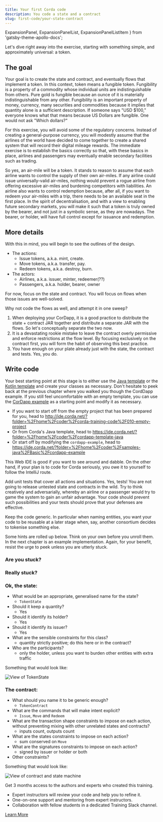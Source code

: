 ```yaml
---
title: Your first Corda code
description: You code a state and a contract
slug: first-code/your-state-contract
---
```


  ExpansionPanel,
  ExpansionPanelList,
  ExpansionPanelListItem
} from 'gatsby-theme-apollo-docs';

Let's dive right away into the exercise, starting with something simple, and approximately universal: a token.

## The goal

Your goal is to create the state and contract, and eventually flows that implement a token. In this context, token means a fungible token. Fungibility is a property of a commodity whose individual units are indistinguishable from others. Pure gold is fungible because an ounce of it is materially indistinguishable from any other. Fungibility is an important property of money, currency, many securities and commodities because it implies that quantity alone is a sufficient description. If someone says "USD $100," everyone knows what that means because US Dollars are fungible. One would not ask "Which dollars?"

For this exercise, you will avoid some of the regulatory concerns. Instead of creating a general-purpose currency, you will modestly assume that the airlines of the world have decided to come together to create a shared system that will record their digital mileage rewards. The immediate exercise is to establish the basics correctly so that, with these basics in place, airlines and passengers may eventually enable secondary facilities such as trading.

So yes, an air-mile will be a token. It stands to reason to assume that each airline wants to control the supply of their own air-miles. If any airline could issue universally-valid air-miles, nothing would prevent a rogue airline from offering excessive air-miles and burdening competitors with liabilities. An airline also wants to control redemption because, after all, if you want to redeem your air-miles with a trip, there needs to be an available seat in the first place. In the spirit of decentralisation, and with a view to enabling future secondary markets, you will make it such that a token is truly owned by the bearer, and not just in a symbolic sense, as they are nowadays. The bearer, or holder, will have full control except for issuance and redemption.

## More details

With this in mind, you will begin to see the outlines of the design.

* The actions:
    * Issue tokens, a.k.a. mint, create.
    * Move tokens, a.k.a. transfer, pay.
    * Redeem tokens, a.k.a. destroy, burn.
* The actors:
    * Airlines, a.k.a. issuer, minter, redeemer(??)
    * Passengers, a.k.a. holder, bearer, owner

For now, focus on the state and contract. You will focus on flows when those issues are well-solved.

<HighlightBox type="tip">

Why not code the flows as well, and attempt it in one sweep?

1. When deploying your CorDapp, it is a good practice to distribute the state&nbsp;+ contract JAR together and distribute a separate JAR with the flows. So let's conceptually separate the two now.
2. It is a devastating rookie mistake to leave the contract overly permissive and enforce restrictions at the flow level. By focusing exclusively on the contract first, you will form the habit of observing this best practice.
3. You have enough on your plate already just with the state, the contract and tests. Yes, you do.

</HighlightBox>

## Write code

Your best starting point at this stage is to either use the [Java template](https://github.com/corda/cordapp-template-java) or the [Kotlin template](https://github.com/corda/cordapp-template-kotlin) and create your classes as necessary. Don't hesitate to peek back at the previous chapter where you walked you though the CordDapp example. If you still feel uncomfortable with an empty template, you can use the [CorDapp example](https://github.com/corda/samples-java/tree/master/Basic/cordapp-example) as a starting point and modify it as necessary.

<ExpansionPanel title="If you prefer to work from the Web IDE">

* If you want to start off from the empty project that has been prepared for you, head to http://ide.corda.net/?folder=%2Fhome%2Fcoder%2Fcorda-training-code%2F010-empty-project
* Or from Corda's Java template, head to https://ide.corda.net/?folder=%2Fhome%2Fcoder%2Fcordapp-template-java
* Or start off by modifying the `cordapp-example`, head to https://ide.corda.net/?folder=%2Fhome%2Fcoder%2Fsamples-java%2FBasic%2Fcordapp-example

This Web IDE is good if you want to see around and dabble. On the other hand, if your plan is to code for Corda seriously, you owe it to yourself to follow the IntelliJ route.

</ExpansionPanel>

Add unit tests that cover all actions and situations. Yes, tests! You are not going to release untested state and contracts in the wild. Try to think creatively and adversarially, whereby an airline or a passenger would try to game the system to gain an unfair advantage. Your code should prevent such possibilities and your tests should prove that your defenses are effective.

Keep the code generic. In particular when naming entities, you want your code to be reusable at a later stage when, say, another consortium decides to tokenise something else.

Some hints are rolled up below. Think on your own before you unroll them. In the next chapter is an example implementation. Again, for your benefit, resist the urge to peek unless you are utterly stuck.

<ExpansionPanel title="Some hints, a.k.a. spoilers, think on your own first">
<ExpansionPanelList>
<ExpansionPanelListItem number="0a">

### Are you stuck?

</ExpansionPanelListItem>
<ExpansionPanelListItem number="0b">

### Really stuck?

</ExpansionPanelListItem>
<ExpansionPanelListItem number="1">

### Ok, the state:

* What would be an appropriate, generalised name for the state?
    * `TokenState`
* Should it keep a quantity?
    * Yes
* Should it identify its holder?
    * Yes
* Should it identify its issuer?
    * Yes
* What are the sensible constraints for this class?
    * quantity strictly positive; do this here or in the contract?
* Who are the participants?
    * only the holder, unless you want to burden other entities with extra traffic

Something that would look like:

![View of TokenState](images/cdl_tokenstate.png)

</ExpansionPanelListItem>
<ExpansionPanelListItem number="2">

### The contract:

* What should you name it to be generic enough?
    * `TokenContract`
* What are the commands that will make intent explicit?
    * `Issue`, `Move` and `Redeem`
* What are the transaction shape constraints to impose on each action, without preventing mixing  with other unrelated states and contracts?
    * inputs count, outputs count
* What are the states constraints to impose on each action?
    * sum conserved on `Move`
* What are the signatures constraints to impose on each action?
    * signed by issuer or holder or both
* Other constraints?

Something that would look like:

![View of contract and state machine](images/cdl_tokenstate_machine_view.png)

</ExpansionPanelListItem>
</ExpansionPanelList>
</ExpansionPanel>

<HighlightBox type="support">

Get 3 months access to the authors and experts who created this training.

* Expert instructors will review your code and help you to refine it.
* One-on-one support and mentoring from expert instructors.
* Collaboration with fellow students in a dedicated Training Slack channel.

<div class="cta-wrapper">
<a href="/in-closing/get-paid-support/" class="cta-button">Learn More</a>
</div>

</HighlightBox>
